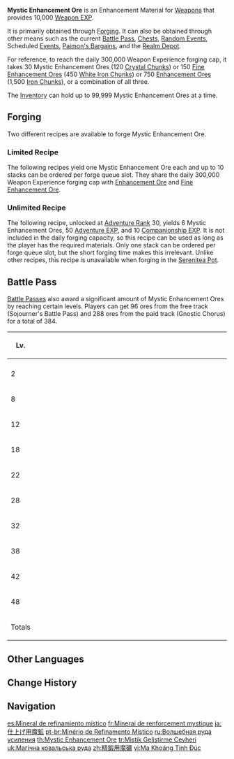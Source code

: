 {{Item Infobox
|title       = Mystic Enhance&shy;ment Ore
|id          = 104013
|type        = Weapon Enhancement Materials
|invCategory = Weapons
|quality     = 3
|effect      = [[Weapon EXP]] material. Gives 10,000 EXP.
|description = Legend has it that this refined ingot contains the memories of battles that had taken place in the land. The weapons that benefit from these memories naturally become sentient.
|source1     = [[Forging]]
|source2     = [[Random Event]] Reward
|source3     = [[Realm Depot]]
|source4     = [[Event]] Reward
|source5     = [[Parametric Transformer]]
}}
'''Mystic Enhancement Ore''' is an Enhancement Material for [[Weapon]]s that provides 10,000 [[Weapon EXP]].

It is primarily obtained through [[Forging]]. It can also be obtained through other means such as the current [[Battle Pass]], [[Chests]], [[Random Event]]s, Scheduled [[Events]], [[Paimon's Bargains]], and the [[Realm Depot]].

For reference, to reach the daily 300,000 Weapon Experience forging cap, it takes 30 Mystic Enhancement Ores (120 [[Crystal Chunk]]s) or 150 [[Fine Enhancement Ore]]s (450 [[White Iron Chunk]]s) or 750 [[Enhancement Ore]]s (1,500 [[Iron Chunk]]s), or a combination of all three.

The [[Inventory]] can hold up to 99,999 Mystic Enhancement Ores at a time.

==Forging==
Two different recipes are available to forge Mystic Enhancement Ore.

===Limited Recipe===
The following recipes yield one Mystic Enhancement Ore each and up to 10 stacks can be ordered per forge queue slot. They share the daily 300,000 Weapon Experience forging cap with [[Enhancement Ore]] and [[Fine Enhancement Ore]].
{{Recipe
|type = Forging
|time = 3min
|Crystal Chunk = 4
|Mora = 50
|sort = Crystal Chunk;Mora
}}
{{Recipe
|type = Forging
|time = 3min
|Amethyst Lump = 4
|Mora = 50
|sort = Amethyst Lump;Mora
}}
{{Recipe
|Condessence Crystal = 4
|Mora = 50
|sort = Condessence Crystal;Mora
|time = 3min
|type = Forging
}}

===Unlimited Recipe===
The following recipe, unlocked at [[Adventure Rank]] 30, yields 6 Mystic Enhancement Ores, 50 [[Adventure EXP]], and 10 [[Companionship EXP]]. It is not included in the daily forging capacity, so this recipe can be used as long as the player has the required materials. Only one stack can be ordered per forge queue slot, but the short forging time makes this irrelevant. Unlike other recipes, this recipe is unavailable when forging in the [[Serenitea Pot]].
{{Recipe
|type = Forging
|time = 5s
|Magical Crystal Chunk = 3
|Original Resin = 10
|Mora = 100
|sort = Magical Crystal Chunk;Original Resin;Mora
|yield = 6
}}

==Battle Pass==
[[Battle Pass]]es also award a significant amount of Mystic Enhancement Ores by reaching certain levels. Players can get 96 ores from the free track (Sojourner's Battle Pass) and 288 ores from the paid track (Gnostic Chorus) for a total of 384.

{| class="wikitable align-center"
|-
!width="10%"|Lv.
!width="45%"|{{Item|Sojourner's Battle Pass|50|type=Icon}}
!width="45%"|{{Item|Gnostic Hymn|50|type=Icon}}
|-
|-
|2 || {{Item|Mystic Enhancement Ore|x=4}} || {{Item|Mystic Enhancement Ore|x=12}}
|-
|8 || {{Item|Mystic Enhancement Ore|x=4}} || {{Item|Mystic Enhancement Ore|x=12}}
|-
|12 || {{Item|Mystic Enhancement Ore|x=8}} || {{Item|Mystic Enhancement Ore|x=24}}
|-
|18 || {{Item|Mystic Enhancement Ore|x=8}} || {{Item|Mystic Enhancement Ore|x=24}}
|-
|22 || {{Item|Mystic Enhancement Ore|x=9}} || {{Item|Mystic Enhancement Ore|x=27}}
|-
|28 || {{Item|Mystic Enhancement Ore|x=9}} || {{Item|Mystic Enhancement Ore|x=27}}
|-
|32 || {{Item|Mystic Enhancement Ore|x=12}} || {{Item|Mystic Enhancement Ore|x=36}}
|-
|38 || {{Item|Mystic Enhancement Ore|x=12}} || {{Item|Mystic Enhancement Ore|x=36}}
|-
|42 || {{Item|Mystic Enhancement Ore|x=15}} || {{Item|Mystic Enhancement Ore|x=45}}
|-
|48 || {{Item|Mystic Enhancement Ore|x=15}} || {{Item|Mystic Enhancement Ore|x=45}}
|-
!Totals !! {{Item|Mystic Enhancement Ore|x=96}} !! {{Item|Mystic Enhancement Ore|x=288}}
|}

==Other Languages==
{{Other Languages
|en      = Mystic Enhancement Ore
|zhs     = 精锻用魔矿
|zhs_rm  = Jīng Duàn Yòng Mó Kuàng
|zht     = 精鍛用魔礦
|zht_rm  = Jīng Duàn Yòng Mó Kuàng
|zh_tl   = Magic Mineral for Forging
|ja      = 仕上げ用魔鉱
|ja_rm   = Shiage-you Makou{{Assumed}}
|ja_tl   = Magic Ore for Finishing
|ko      = 정제용 마법 광물
|ko_tl   = Refining Magical Mineral
|es      = Mineral de refinamiento místico
|es_tl   = Mystic Refinement Mineral
|fr      = Minerai de renforcement mystique
|fr_tl   = Mystic Reinforcement Ore
|ru      = Волшебная руда усиления
|ru_tl   = Magic Enhancement Ore
|th      = Mystic Enhancement Ore
|vi      = Ma Khoáng Tinh Đúc
|vi_tl   = 
|de      = Mystisches Verstärkungserz
|de_tl   = Mystic Reinforcement Ore
|id      = Mystic Enhancement Ore
|pt      = Minério de Refinamento Místico
|pt_tl   = 
|tr      = Mistik Geliştirme Cevheri
|tr_tl   = Mystic Enhancement Ore
|it      = Materiale di potenziamento mistico
|it_tl   = Mystic Enhancement Material
}}

==Change History==
{{Change History|1.0}}

==Navigation==
{{EXP Navbox|Item Sources}}

[[es:Mineral de refinamiento místico]]
[[fr:Minerai de renforcement mystique]]
[[ja:仕上げ用魔鉱]]
[[pt-br:Minério de Refinamento Místico]]
[[ru:Волшебная руда усиления]]
[[th:Mystic Enhancement Ore]]
[[tr:Mistik Geliştirme Cevheri]]
[[uk:Магічна ковальська руда]]
[[zh:精鍛用魔礦]]
[[vi:Ma Khoáng Tinh Đúc]]